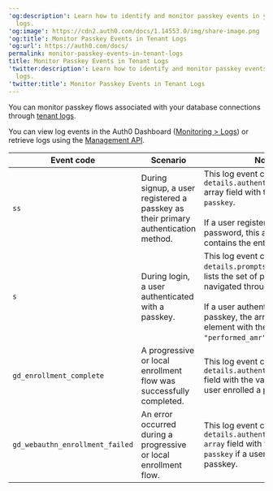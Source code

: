 ---
'og:description': Learn how to identify and monitor passkey events in your tenant
  logs.
'og:image': https://cdn2.auth0.com/docs/1.14553.0/img/share-image.png
'og:title': Monitor Passkey Events in Tenant Logs
'og:url': https://auth0.com/docs/
permalink: monitor-passkey-events-in-tenant-logs
title: Monitor Passkey Events in Tenant Logs
'twitter:description': Learn how to identify and monitor passkey events in your tenant
  logs.
'twitter:title': Monitor Passkey Events in Tenant Logs
---
You can monitor passkey flows associated with your database connections through [tenant logs](/docs/deploy-monitor/logs).

You can view log events in the <Tooltip tip="Auth0 Dashboard: Auth0's main product to configure your services." cta="View Glossary" href="/docs/glossary?term=Auth0+Dashboard">Auth0 Dashboard</Tooltip> ([Monitoring > Logs](https://manage.auth0.com/#/logs)) or retrieve logs using the [Management API](https://auth0.com/docs/api/management/v2/logs/get-logs).

<table class="table"><thead>
<tr>
<th><strong>Event code</strong></th>
<th><strong>Scenario</strong></th>
<th><strong>Notes</strong></th>
</tr>
</thead>
<tbody>
<tr>
<td><code>ss</code></td>
<td>During signup, a user registered a passkey as their primary authentication method.</td>
<td>This log event contains the <code>details.authentication_methods</code> array field with the entry value <code>passkey</code>.<br/><br/>If a user registered with a password, this array field contains the entry value <code>pwd</code>.</td>
</tr>
<tr>
<td><code>s</code></td>
<td>During login, a user authenticated with a passkey.</td>
<td>This log event contains the <code>details.prompts</code> array which lists the set of prompts a user navigated through during login.<br/><br/>If a user authenticated using a passkey, the array contains an element with the following field: <code>"performed_amr": ["phr"]</code>.</td>
</tr>
<tr>
<td><code>gd_enrollment_complete</code></td>
<td>A progressive or local enrollment flow was successfully completed.</td>
<td>This log event contains the <code>details.authenticator.type</code> field with the value <code>passkey</code> if a user enrolled a passkey.</td>
</tr>
<tr>
<td><code>gd_webauthn_enrollment_failed</code></td>
<td>An error occurred during a progressive or local enrollment flow.</td>
<td>This log event contains the <code>details.authentication_methods array</code> field with the entry value <code>passkey</code> if a user tried to enroll a passkey.</td>
</tr>
</tbody>
</table>